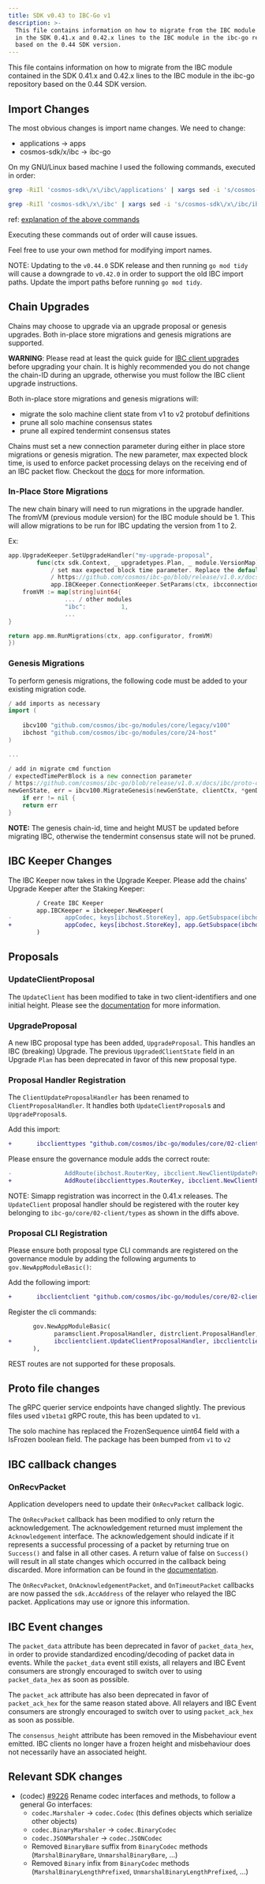 ```yaml
---
title: SDK v0.43 to IBC-Go v1
description: >-
  This file contains information on how to migrate from the IBC module contained
  in the SDK 0.41.x and 0.42.x lines to the IBC module in the ibc-go repository
  based on the 0.44 SDK version.
---
```


This file contains information on how to migrate from the IBC module contained in the SDK 0.41.x and 0.42.x lines to the IBC module in the ibc-go repository based on the 0.44 SDK version.

## Import Changes

The most obvious changes is import name changes. We need to change:

* applications -> apps
* cosmos-sdk/x/ibc -> ibc-go

On my GNU/Linux based machine I used the following commands, executed in order:

```bash
grep -RiIl 'cosmos-sdk\/x\/ibc\/applications' | xargs sed -i 's/cosmos-sdk\/x\/ibc\/applications/ibc-go\/modules\/apps/g'
```

```bash
grep -RiIl 'cosmos-sdk\/x\/ibc' | xargs sed -i 's/cosmos-sdk\/x\/ibc/ibc-go\/modules/g'
```

ref: [explanation of the above commands](https://www.internalpointers.com/post/linux-find-and-replace-text-multiple-files)

Executing these commands out of order will cause issues.

Feel free to use your own method for modifying import names.

NOTE: Updating to the `v0.44.0` SDK release and then running `go mod tidy` will cause a downgrade to `v0.42.0` in order to support the old IBC import paths.
Update the import paths before running `go mod tidy`.

## Chain Upgrades

Chains may choose to upgrade via an upgrade proposal or genesis upgrades. Both in-place store migrations and genesis migrations are supported.

**WARNING**: Please read at least the quick guide for [IBC client upgrades](/docs/ibc/v4.6.x/ibc/upgrades/intro) before upgrading your chain. It is highly recommended you do not change the chain-ID during an upgrade, otherwise you must follow the IBC client upgrade instructions.

Both in-place store migrations and genesis migrations will:

* migrate the solo machine client state from v1 to v2 protobuf definitions
* prune all solo machine consensus states
* prune all expired tendermint consensus states

Chains must set a new connection parameter during either in place store migrations or genesis migration. The new parameter, max expected block time, is used to enforce packet processing delays on the receiving end of an IBC packet flow. Checkout the [docs](https://github.com/cosmos/ibc-go/blob/release/v1.0.x/docs/ibc/proto-docs.md#params-2) for more information.

### In-Place Store Migrations

The new chain binary will need to run migrations in the upgrade handler. The fromVM (previous module version) for the IBC module should be 1. This will allow migrations to be run for IBC updating the version from 1 to 2.

Ex:

```go expandable
app.UpgradeKeeper.SetUpgradeHandler("my-upgrade-proposal",
        func(ctx sdk.Context, _ upgradetypes.Plan, _ module.VersionMap) (module.VersionMap, error) {
            / set max expected block time parameter. Replace the default with your expected value
            / https://github.com/cosmos/ibc-go/blob/release/v1.0.x/docs/ibc/proto-docs.md#params-2
            app.IBCKeeper.ConnectionKeeper.SetParams(ctx, ibcconnectiontypes.DefaultParams())
    fromVM := map[string]uint64{
                ... / other modules
                "ibc":          1,
                ...
}

return app.mm.RunMigrations(ctx, app.configurator, fromVM)
})
```

### Genesis Migrations

To perform genesis migrations, the following code must be added to your existing migration code.

```go expandable
/ add imports as necessary
import (
    
    ibcv100 "github.com/cosmos/ibc-go/modules/core/legacy/v100"
    ibchost "github.com/cosmos/ibc-go/modules/core/24-host"
)

...

/ add in migrate cmd function
/ expectedTimePerBlock is a new connection parameter
/ https://github.com/cosmos/ibc-go/blob/release/v1.0.x/docs/ibc/proto-docs.md#params-2
newGenState, err = ibcv100.MigrateGenesis(newGenState, clientCtx, *genDoc, expectedTimePerBlock)
    if err != nil {
    return err
}
```

**NOTE:** The genesis chain-id, time and height MUST be updated before migrating IBC, otherwise the tendermint consensus state will not be pruned.

## IBC Keeper Changes

The IBC Keeper now takes in the Upgrade Keeper. Please add the chains' Upgrade Keeper after the Staking Keeper:

```diff
        / Create IBC Keeper
        app.IBCKeeper = ibckeeper.NewKeeper(
-               appCodec, keys[ibchost.StoreKey], app.GetSubspace(ibchost.ModuleName), app.StakingKeeper, scopedIBCKeeper,
+               appCodec, keys[ibchost.StoreKey], app.GetSubspace(ibchost.ModuleName), app.StakingKeeper, app.UpgradeKeeper, scopedIBCKeeper,
        )

```

## Proposals

### UpdateClientProposal

The `UpdateClient` has been modified to take in two client-identifiers and one initial height. Please see the [documentation](/docs/ibc/v4.6.x/ibc/proposals) for more information.

### UpgradeProposal

A new IBC proposal type has been added, `UpgradeProposal`. This handles an IBC (breaking) Upgrade.
The previous `UpgradedClientState` field in an Upgrade `Plan` has been deprecated in favor of this new proposal type.

### Proposal Handler Registration

The `ClientUpdateProposalHandler` has been renamed to `ClientProposalHandler`.
It handles both `UpdateClientProposal`s and `UpgradeProposal`s.

Add this import:

```diff
+       ibcclienttypes "github.com/cosmos/ibc-go/modules/core/02-client/types"
```

Please ensure the governance module adds the correct route:

```diff
-               AddRoute(ibchost.RouterKey, ibcclient.NewClientUpdateProposalHandler(app.IBCKeeper.ClientKeeper))
+               AddRoute(ibcclienttypes.RouterKey, ibcclient.NewClientProposalHandler(app.IBCKeeper.ClientKeeper))
```

NOTE: Simapp registration was incorrect in the 0.41.x releases. The `UpdateClient` proposal handler should be registered with the router key belonging to `ibc-go/core/02-client/types`
as shown in the diffs above.

### Proposal CLI Registration

Please ensure both proposal type CLI commands are registered on the governance module by adding the following arguments to `gov.NewAppModuleBasic()`:

Add the following import:

```diff
+       ibcclientclient "github.com/cosmos/ibc-go/modules/core/02-client/client"
```

Register the cli commands:

```diff
       gov.NewAppModuleBasic(
             paramsclient.ProposalHandler, distrclient.ProposalHandler, upgradeclient.ProposalHandler, upgradeclient.CancelProposalHandler,
+            ibcclientclient.UpdateClientProposalHandler, ibcclientclient.UpgradeProposalHandler,
       ),
```

REST routes are not supported for these proposals.

## Proto file changes

The gRPC querier service endpoints have changed slightly. The previous files used `v1beta1` gRPC route, this has been updated to `v1`.

The solo machine has replaced the FrozenSequence uint64 field with a IsFrozen boolean field. The package has been bumped from `v1` to `v2`

## IBC callback changes

### OnRecvPacket

Application developers need to update their `OnRecvPacket` callback logic.

The `OnRecvPacket` callback has been modified to only return the acknowledgement. The acknowledgement returned must implement the `Acknowledgement` interface. The acknowledgement should indicate if it represents a successful processing of a packet by returning true on `Success()` and false in all other cases. A return value of false on `Success()` will result in all state changes which occurred in the callback being discarded. More information can be found in the [documentation](/docs/ibc/v4.6.x/ibc/apps/ibcmodule#receiving-packets).

The `OnRecvPacket`, `OnAcknowledgementPacket`, and `OnTimeoutPacket` callbacks are now passed the `sdk.AccAddress` of the relayer who relayed the IBC packet. Applications may use or ignore this information.

## IBC Event changes

The `packet_data` attribute has been deprecated in favor of `packet_data_hex`, in order to provide standardized encoding/decoding of packet data in events. While the `packet_data` event still exists, all relayers and IBC Event consumers are strongly encouraged to switch over to using `packet_data_hex` as soon as possible.

The `packet_ack` attribute has also been deprecated in favor of `packet_ack_hex` for the same reason stated above. All relayers and IBC Event consumers are strongly encouraged to switch over to using `packet_ack_hex` as soon as possible.

The `consensus_height` attribute has been removed in the Misbehaviour event emitted. IBC clients no longer have a frozen height and misbehaviour does not necessarily have an associated height.

## Relevant SDK changes

* (codec) [#9226](https://github.com/cosmos/cosmos-sdk/pull/9226) Rename codec interfaces and methods, to follow a general Go interfaces:
  * `codec.Marshaler` → `codec.Codec` (this defines objects which serialize other objects)
  * `codec.BinaryMarshaler` → `codec.BinaryCodec`
  * `codec.JSONMarshaler` → `codec.JSONCodec`
  * Removed `BinaryBare` suffix from `BinaryCodec` methods (`MarshalBinaryBare`, `UnmarshalBinaryBare`, ...)
  * Removed `Binary` infix from `BinaryCodec` methods (`MarshalBinaryLengthPrefixed`, `UnmarshalBinaryLengthPrefixed`, ...)
